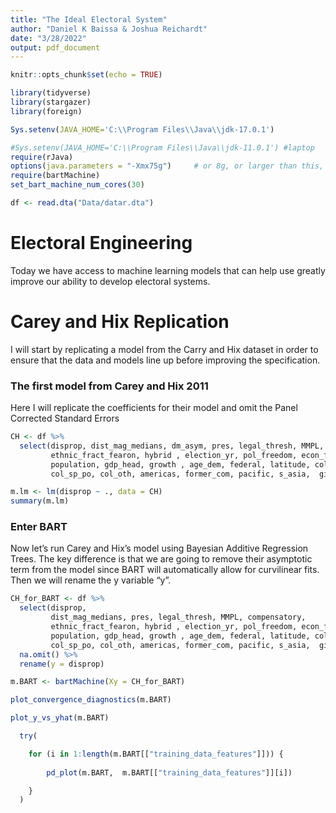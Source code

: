 ```yaml
---
title: "The Ideal Electoral System"
author: "Daniel K Baissa & Joshua Reichardt"
date: "3/28/2022"
output: pdf_document
---
```


```r
knitr::opts_chunk$set(echo = TRUE)

library(tidyverse)
library(stargazer)
library(foreign)

Sys.setenv(JAVA_HOME='C:\\Program Files\\Java\\jdk-17.0.1')

#Sys.setenv(JAVA_HOME='C:\\Program Files\\Java\\jdk-11.0.1') #laptop
require(rJava)
options(java.parameters = "-Xmx75g")     # or 8g, or larger than this, ...
require(bartMachine)
set_bart_machine_num_cores(30)

df <- read.dta("Data/datar.dta")
```

# Electoral Engineering

Today we have access to machine learning models that can help use greatly improve our ability to develop electoral systems.

# Carey and Hix Replication 

I will start by replicating a model from the Carry and Hix dataset in order to ensure that the data and models line up before improving the specification.

### The first model from Carey and Hix 2011

Here I will replicate the coefficients for their model and omit the Panel Corrected Standard Errors

```r

CH <- df %>% 
  select(disprop, dist_mag_medians, dm_asym, pres, legal_thresh, MMPL, compensatory, 
         ethnic_fract_fearon, hybrid , election_yr, pol_freedom, econ_freedom, 
         population, gdp_head, growth , age_dem, federal, latitude, col_uk, 
         col_sp_po, col_oth, americas, former_com, pacific, s_asia,  gini, africa_me)

m.lm <- lm(disprop ~ ., data = CH)
summary(m.lm)


```

### Enter BART

Now let's run Carey and Hix's model using Bayesian Additive Regression Trees. The key difference is that we are going to remove their asymptotic term from the model since BART will automatically allow for curvilinear fits. Then we will rename the y variable "y".

```r
CH_for_BART <- df %>% 
  select(disprop, 
         dist_mag_medians, pres, legal_thresh, MMPL, compensatory, 
         ethnic_fract_fearon, hybrid , election_yr, pol_freedom, econ_freedom, 
         population, gdp_head, growth , age_dem, federal, latitude, col_uk, 
         col_sp_po, col_oth, americas, former_com, pacific, s_asia,  gini, africa_me) %>% 
  na.omit() %>% 
  rename(y = disprop)
```

```r
m.BART <- bartMachine(Xy = CH_for_BART)
```

```r
plot_convergence_diagnostics(m.BART)

```

```r
plot_y_vs_yhat(m.BART)

```

```r
  try(

    for (i in 1:length(m.BART[["training_data_features"]])) {
  
        pd_plot(m.BART,  m.BART[["training_data_features"]][i])

    }
  )
```


